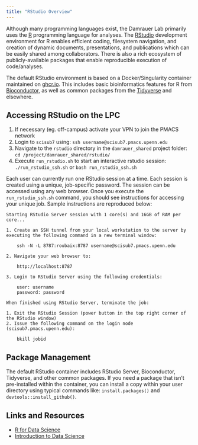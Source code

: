 ```yaml
---
title: "RStudio Overview"
---
```


Although many programming languages exist, the Damrauer Lab primarily uses the [R](https://www.r-project.org/foundation/) programming language for analyses. The [RStudio](https://www.rstudio.com/) development environment for R enables efficient coding, filesystem navigation, and creation of dynamic documents, presentations, and publications which can be easily shared among collaborators. There is also a rich ecosystem of publicly-available packages that enable reproducible execution of code/analyses.

The default RStudio environment is based on a Docker/Singularity container maintained on [ghcr.io](https://github.com/mglev1n/bioconductor-tidyverse/pkgs/container/bioconductor-tidyverse). This includes basic bioinformatics features for R from [Bioconductor](https://www.bioconductor.org/), as well as common packages from the [Tidyverse](https://www.tidyverse.org/) and elsewhere.  

## Accessing RStudio on the LPC
1. If necessary (eg. off-campus) activate your VPN to join the PMACS network
1. Login to `scisub7` using: `ssh username@scisub7.pmacs.upenn.edu`
1. Navigate to the `rstudio` directory in the `damrauer_shared` project folder: `cd /project/damrauer_shared/rstudio/`
1. Execute `run_rstudio.sh` to start an interactive rstudio session: `./run_rstudio_ssh.sh` or `bash run_rstudio_ssh.sh`

Each user can currently run one RStudio session at a time. Each session is created using a unique, job-specific password. The session can be accessed using any web browser. Once you execute the `run_rstudio_ssh.sh` command, you should see instructions for accessing your unique job. Sample instructions are reproduced below:
      
```  
Starting RStudio Server session with 1 core(s) and 16GB of RAM per core...

1. Create an SSH tunnel from your local workstation to the server by executing the following command in a new terminal window:

    ssh -N -L 8787:roubaix:8787 username@scisub7.pmacs.upenn.edu 

2. Navigate your web browser to:

    http://localhost:8787 

3. Login to RStudio Server using the following credentials:

    user: username 
    password: password 

When finished using RStudio Server, terminate the job:

1. Exit the RStudio Session (power button in the top right corner of the RStudio window)
2. Issue the following command on the login node (scisub7.pmacs.upenn.edu):

    bkill jobid 
```

## Package Management
The default RStudio container includes RStudio Server, Bioconductor, Tidyverse, and other common packages. If you need a package that isn't pre-installed within the container, you can install a copy within your user directory using typical commands like: `install.packages()` and `devtools::install_github()`.

## Links and Resources

- [R for Data Science](https://r4ds.had.co.nz/)
- [Introduction to Data Science](https://rafalab.github.io/dsbook/)


